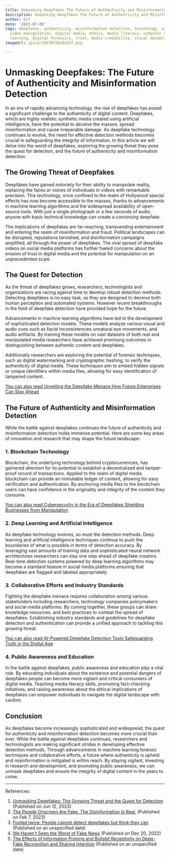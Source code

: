 ```yaml
---
title: Unmasking Deepfakes The Future of Authenticity and Misinformation Detection
description: Unmasking Deepfakes The Future of Authenticity and Misinformation Detection
author: Usf
date: '2023-07-09'
tags: deepfakes, authenticity, misinformation detection, technology, artificial intelligence,
  video manipulation, digital media, ethics, media literacy, computer vision, machine
  learning, digital forensics, trust, media credibility, visual deception
imageUrl: /pixa/20230726195237.png

---
```

# Unmasking Deepfakes: The Future of Authenticity and  Misinformation Detection

In an era of rapidly advancing technology, the rise of deepfakes has posed a significant challenge to the authenticity of digital content. Deepfakes, which are highly realistic synthetic media created using artificial intelligence, have the potential to deceive  the masses,  spread misinformation and cause irreparable damage. As deepfake technology continues to evolve, the need for effective  detection methods becomes crucial in safeguarding the integrity of information. In this article we will delve into the  world of deepfakes, exploring the growing threat they pose the quest  for detection, and the future of authenticity and misinformation detection.

##  The Growing Threat of Deepfakes

Deepfakes have gained notoriety for their ability to manipulate reality, replacing the faces or voices of individuals in videos with remarkable precision. This  technology, once confined to the realm of  Hollywood special effects has now become accessible  to the masses, thanks to advancements in machine learning algorithms and the widespread availability of open-source tools. With just a single photograph or a few seconds of audio, anyone with basic technical knowledge can create a convincing deepfake.

The implications of deepfakes are far-reaching, transcending  entertainment and entering the realm of  misinformation and fraud.  Political landscapes can be disrupted, reputations tarnished, and  disinformation campaigns amplified, all through  the power of deepfakes. The viral spread of deepfake  videos on social media platforms has  further fueled concerns about the erosion of trust in digital media and the potential for manipulation on an unprecedented  scale.

## The Quest for Detection

As the threat of deepfakes grows, researchers, technologists and organizations are racing against time to develop robust detection methods. Detecting deepfakes is  no easy task, as they are designed to deceive both human perception and automated systems. However recent breakthroughs in the field of deepfake detection  have provided hope for the  future.

Advancements in machine learning algorithms have led  to the development  of sophisticated detection models. These models analyze various visual and audio cues such  as facial inconsistencies unnatural eye movements, and audio artifacts. By training these models on  vast datasets of both real  and manipulated media researchers have achieved promising outcomes in distinguishing between authentic content and  deepfakes.

Additionally researchers  are exploring the potential of  forensic techniques, such as digital watermarking and cryptographic hashing, to verify the authenticity of digital media. These techniques aim to embed hidden signals or unique identifiers within media files, allowing for easy identification of tampered content.

[You can also read Unveiling the Deepfake Menace How Future Enterprises Can Stay Ahead](Unveiling%20the%20Deepfake%20Menace%20How%20Future%20Enterprises%20Can%20Stay%20Ahead)


## The Future of Authenticity and Misinformation  Detection

While  the battle against deepfakes continues the future of authenticity and misinformation  detection holds immense potential. Here are some key areas of innovation and research that may shape the future landscape:

### 1. Blockchain Technology

Blockchain, the underlying technology behind cryptocurrencies, has garnered attention for its  potential to establish a decentralized and tamper-proof record of transactions. Applied to the realm of  digital media blockchain  can provide  an immutable ledger  of content, allowing for easy verification and authentication. By  anchoring media files to the blockchain users can have confidence in the originality and integrity  of  the content they consume.

[You can also read Cybersecurity in  the Era of Deepfakes Shielding Businesses from Manipulation](Cybersecurity%20in%20the%20Era%20of%20Deepfakes%20Shielding%20Businesses%20from%20Manipulation)


### 2.  Deep Learning and Artificial  Intelligence

As deepfake technology evolves, so  must the detection methods. Deep learning and artificial  intelligence techniques continue to  push the boundaries of what is possible in terms  of detection accuracy. By leveraging vast  amounts of training data and sophisticated neural network architectures researchers can  stay one step ahead of deepfake creators.  Real-time detection systems powered  by deep learning algorithms  may become a standard feature in social media platforms ensuring  that deepfakes  are flagged and labeled appropriately.

### 3. Collaborative Efforts and Industry Standards

Fighting the deepfake menace requires collaboration among various stakeholders  including researchers, technology companies policymakers and social  media platforms. By coming  together,  these groups can share knowledge resources, and best  practices to combat  the spread of deepfakes. Establishing industry  standards and guidelines for deepfake detection  and authentication can provide a unified  approach to  tackling this growing  threat.

[You can also read AI-Powered Deepfake Detection Tools Safeguarding Truth in the Digital Age](AI-Powered%20Deepfake%20Detection%20Tools%20Safeguarding%20Truth%20in%20the%20Digital%20Age)


### 4. Public Awareness and Education

In the battle against deepfakes, public awareness and education play a vital  role. By educating individuals about the existence and potential dangers  of deepfakes people can become more vigilant and critical consumers of digital media. Teaching media literacy skills, promoting fact-checking initiatives, and raising awareness  about the ethical implications of deepfakes can  empower individuals to  navigate the digital landscape with caution.

##  Conclusion

As deepfakes become increasingly sophisticated and widespread, the quest for authenticity  and misinformation detection becomes  more  crucial than ever. While the battle against  deepfakes continues, researchers and technologists are making significant strides in developing effective detection methods. Through advancements in machine learning forensic techniques and collaborative efforts, a future where authenticity is upheld and misinformation is mitigated is within reach. By staying vigilant,  investing in research and development, and promoting public awareness, we  can  unmask  deepfakes  and ensure the integrity of digital content in the years to come.

---

References:

1. [Unmasking Deepfakes: The Growing Threat and the Quest for  Detection](https://www.linkedin.com/pulse/unmasking-deepfakes-growing-threat-quest-detection-simrtharam-jakhar)  (Published  on Jun  12, 2023)
2. [The People Onscreen Are Fake. The Disinformation Is Real.](https://www.nytimes.com/2023/02/07/technology/artificial-intelligence-training-deepfake.html) (Published on Feb 7, 2023)
3. [Fooled  twice:  People  cannot detect deepfakes but think they  can](https://www.ncbi.nlm.nih.gov/pmc/articles/PMC8602050/) (Published  on an unspecified date)
4. [We Haven't Seen the Worst of Fake News](https://www.theatlantic.com/technology/archive/2022/12/deepfake-synthetic-media-technology-rise-disinformation/672519/) (Published on Dec 20, 2022)
5. [The  Effects of Information Priming and Bullshit Receptivity on Deep-Fake Recognition and Sharing Intention](https://www.researchgate.net/publication/338631144_Deep_Fakes_Unmasked_The_Effects_of_Information_Priming_and_Bullshit_Receptivity_on_Deep-Fake_Recognition_and_Sharing_Intention) (Published on an unspecified date)